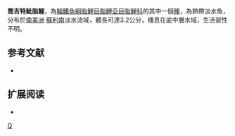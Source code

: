{{Speciesbox 
| taxon = Hyphessobrycon georgettae
| status = NE
| status_system = IUCN3.1
| authority =  [[Géry|Géry]], 1961
| synonyms = *''Hyphessobrycon georgetti''<br /><small>Géry, 1961</small>
*''Hemigrammus georgettae''<br /><small>Géry, 1961</small>
}}
'''喬吉特魮脂鯉'''，為[[輻鰭魚綱|輻鰭魚綱]][[脂鯉目|脂鯉目]][[脂鯉亞目|脂鯉亞目]][[脂鯉科|脂鯉科]]的其中一個[[種|種]]，為熱帶淡水魚，分布於[[南美洲|南美洲]] [[蘇利南|蘇利南]]淡水流域，體長可達3.2公分，棲息在底中層水域，生活習性不明。

==参考文献==
{{refbegin}}
*{{FishBase_species|genus=Hyphessobrycon|species=georgettae|year=2013|month=12}}
{{refend}}

== 扩展阅读 ==
{{refbegin}}
*{{wikispecies-inline|Hyphessobrycon georgettae|喬吉特魮脂鯉}}
{{refend}}
{{Taxonbar|from=Q3766368}}

[[Category:魮脂鯉屬|Q]]


{{魚類小作品}}